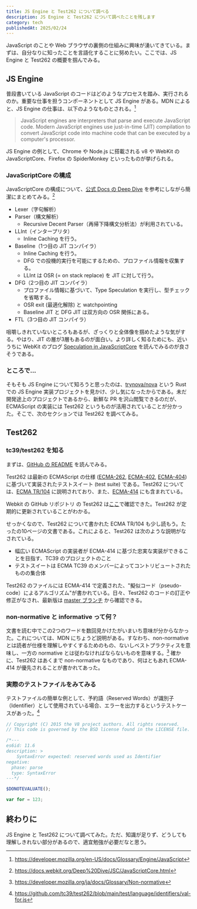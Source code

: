 ```yaml
---
title: JS Engine と Test262 について調べる
description: JS Engine と Test262 について調べたことを残します
category: tech
publishedAt: 2025/02/24
---
```


JavaScript のことや Web ブラウザの裏側の仕組みに興味が湧いてきている。まずは、自分なりに知ったことを言語化することに努めたい。ここでは、JS Engine と Test262 の概要を掴んでみる。

## JS Engine

普段書いている JavaScript のコードはどのようなプロセスを踏み、実行されるのか。重要な仕事を担うコンポーネントとして JS Engine がある。MDN によると、JS Engine の仕事は、以下のようなものとされる。[^1]

> JavaScript engines are interpreters that parse and execute JavaScript code. Modern JavaScript engines use just-in-time (JIT) compilation to convert JavaScript code into machine code that can be executed by a computer's processor.

JS Engine の例として、Chrome や Node.js に搭載される v8 や WebKit の JavaScriptCore、Firefox の SpiderMonkey といったものが挙げられる。

### JavaScriptCore の構成
JavaScriptCore の構成について、[公式 Docs の Deep Dive](https://docs.webkit.org/Deep%20Dive/JSC/JavaScriptCore.html) を参考にしながら簡潔にまとめてみる。[^2]

- Lexer（字句解析）
- Parser（構文解析）
  - Recursive Decent Parser（再帰下降構文分析法）が利用されている。
- LLInt（インタープリタ）
  - Inline Caching を行う。
- Baseline（1つ目の JIT コンパイラ）
  - Inline Caching を行う。
  - DFG での投機的実行を可能にするための、プロファイル情報を収集する。
  - LLInt は OSR (= on stack replace) を JIT に対して行う。
- DFG（2つ目の JIT コンパイラ）
  - プロファイル情報に基づいて、Type Speculation を実行し、型チェックを省略する。
  - OSR exit (最適化解除) と watchpointing
  - Baseline JIT と DFG JIT は双方向の OSR 関係にある。
- FTL（3つ目の JIT コンパイラ）

咀嚼しきれていないところもあるが、ざっくりと全体像を掴めたような気がする。やはり、JIT の層が3層もあるのが面白い。より詳しく知るためにも、近いうちに WebKit のブログ [Speculation in JavaScriptCore](https://webkit.org/blog/10308/speculation-in-javascriptcore/) を読んでみるのが良さそうである。

### ところで...
そもそも JS Engine について知ろうと思ったのは、[trynova/nova](https://github.com/trynova/nova) という Rust での JS Engine 実装プロジェクトを見かけ、少し気になったからである。未だ開発途上のプロジェクトであるから、新鮮な PR を沢山閲覧できるのだが、ECMAScript の実装には Test262 というものが活用されていることが分かった。そこで、次のセクションでは Test262 を調べてみる。

## Test262

### tc39/test262 を知る

まずは、[GitHub の README](https://github.com/tc39/test262?tab=readme-ov-file) を読んでみる。

Test262 は最新の ECMAScript の仕様 ([ECMA-262](https://tc39.es/ecma262/), [ECMA-402](https://tc39.es/ecma402/), [ECMA-404](https://ecma-international.org/wp-content/uploads/ECMA-404.pdf)) に基づいて実装されたテストスイート (test suite) である。Test262 については、[ECMA TR/104](https://ecma-international.org/wp-content/uploads/ECMA_TR-104_2nd_edition_december_2016.pdf) に説明されており、また、[ECMA-414](https://ecma-international.org/wp-content/uploads/ECMA-414.pdf) にも含まれている。

Webkit の GitHub リポジトリ の Test262 は[ここ](https://github.com/WebKit/WebKit/tree/main/JSTests/test262)で確認できた。Test262 が定期的に更新されていることがわかる。

せっかくなので、Test262 について書かれた ECMA TR/104 も少し読もう。たったの10ページの文書である。これによると、Test262 は次のような説明がなされている。
- 幅広い ECMAScript の実装者が ECMA-414 に基づた忠実な実装ができることを目指す、TC39 のプロジェクトのこと
- テストスイートは ECMA TC39 のメンバーによってコントリビュートされたものの集合体

Test262 のファイルには ECMA-414 で定義された、"擬似コード（pseudo-code）によるアルゴリズム"が書かれている。日々、Test262 のコードの訂正や修正がなされ、最新版は [master ブランチ](https://github.com/tc39/test262/tree/master) から確認できる。

### non-normative と informative って何？
文書を読む中でこの2つのワードを数回見かけたがいまいち意味が分からなかった。これについては、MDN にちょうど説明がある。すなわち、non-normative とは読者が仕様を理解しやすくするためのもの、ないしベストプラクティスを意味し、一方の normative とは従わなければならないものを意味する。[^3] 確かに、Test262 はあくまで non-normative なものであり、何はともあれ ECMA-414 が優先されることが書かれてあった。

### 実際のテストファイルをみてみる
テストファイルの簡単な例として、予約語（Reserved Words）が識別子（Identifier）として使用されている場合、エラーを出力するというテストケースがあった。[^4]

```js title="val-for.js"
// Copyright (C) 2015 the V8 project authors. All rights reserved.
// This code is governed by the BSD license found in the LICENSE file.

/*---
es6id: 11.6
description: >
    SyntaxError expected: reserved words used as Identifier
negative:
  phase: parse
  type: SyntaxError
---*/

$DONOTEVALUATE();

var for = 123;
```

## 終わりに
JS Engine と Test262 について調べてみた。ただ、知識が足りず、どうしても理解しきれない部分があるので、適宜勉強が必要だなと思う。

[^1]: https://developer.mozilla.org/en-US/docs/Glossary/Engine/JavaScript
[^2]: https://docs.webkit.org/Deep%20Dive/JSC/JavaScriptCore.html
[^3]: https://developer.mozilla.org/ja/docs/Glossary/Non-normative
[^4]: https://github.com/tc39/test262/blob/main/test/language/identifiers/val-for.js
